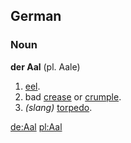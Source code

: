 ==German==
===Noun===
'''der Aal''' (pl. Aale)
# [[eel]].
# bad [[crease]] or [[crumple]].
# ''(slang)'' [[torpedo]].

[[de:Aal]] [[pl:Aal]]